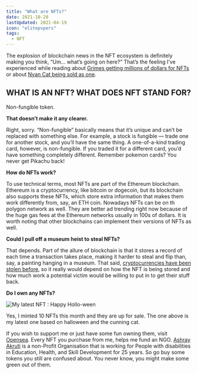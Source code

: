 ```yaml
---
title: "What are NFTs?"
date: 2021-10-20
lastUpdated: 2021-04-19
icon: "elitepvpers"
tags:
  - NFT
---
```


The explosion of blockchain news in the NFT ecosystem is definitely making you think, “Um… what’s going on here?” That’s the feeling I’ve experienced
while reading about [Grimes getting millions of dollars for NFTs](https://www.theverge.com/2021/3/1/22308075/grimes-nft-6-million-sales-nifty-gateway-warnymph) or
about [Nyan Cat being sold as one](https://www.theverge.com/2021/2/18/22287956/nyan-cat-crypto-art-foundation-nft-sale-chris-torres).

## WHAT IS AN NFT? WHAT DOES NFT STAND FOR?

Non-fungible token.

**That doesn’t make it any clearer.**

Right, sorry. “Non-fungible” basically means that it’s unique and can’t be replaced with something else. For example, a stock is fungible — trade one for another stock, and you’ll have the same thing. A one-of-a-kind trading card, however, is non-fungible. If you traded it for a different card, you’d have something completely different. Remember pokemon cards? You never get Pikachu back!

**How do NFTs work?**

To use technical terms, most NFTs are part of the Ethereum blockchain. Ethereum is a cryptocurrency, like bitcoin or dogecoin, but its blockchain also supports these NFTs, which store extra information that makes them work differently from, say, an ETH coin. Nowadays NFTs can be on th polygon network as well. They are better ad trending right now because of the huge gas fees at the Ethereum networks usually in 100s of dollars. It is worth noting that other blockchains can implement their versions of NFTs as well.

**Could I pull off a museum heist to steal NFTs?**

That depends. Part of the allure of blockchain is that it stores a record of each time a transaction takes place, making it harder to steal and flip than,
say, a painting hanging in a museum. That said, [cryptocurrencies have been stolen before](https://www.bbc.com/news/business-49177705), so it really would depend on how the NFT is being stored and how much work a potential victim would be willing to put in to get their stuff back.

**Do I own any NFTs?**

![My latest NFT : Happy Hollo-ween](./cat.jpg)

Yes, I minted 10 NFTs this month and they are up for sale. The one above is my latest one based on halloween and the cunning cat.

If you wish to support me or just have some fun owning them, visit [Opensea](https://opensea.io/cryptominder). Every NFT you purchase from me, helps me fund an NGO. [Ashray Akruti](https://ashrayakruti.org/) is a non-Profit Organisation that is working for People with disabilities in Education, Health, and Skill Development for 25 years. So go buy some tokens you still are confused about. You never know, you might make some green out of them.
